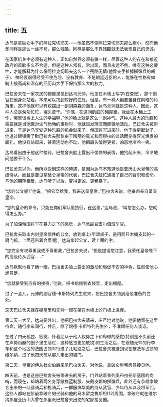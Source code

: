 ```yaml
---
---
---
```

title: 五
---




达乌是拿破仑手下的阿拉克切耶夫——他虽然不像阿拉克切耶夫那么胆小，然而他却同样是那么一丝不苟，那么残酷，同样是那么不靠残酷就无法表现自己的忠诚。

在国家机关中必须有这种人，正如自然界必须有狼一样，尽管这种人的存在和接近政府的首脑多么不合适，但是这种人常有，常出现，而且永远不倒。唯有这种必要性，才能解释为什么像阿拉克切耶夫这么一个残酷无情(他曾亲手扯掉掷弹兵的胡子)、神经衰弱得经受不住危险、没有教养、不是朝廷近臣的人，能够在性格有如骑士般高尚和温存的亚历山大手下保持那么大的权力。

巴拉舍夫在一家农民的棚屋里见到达乌元帅，他坐在木桶上写字(在查账)。那个副官在他身旁站着。本来可以找到较好的住处，但是，有一种人偏要置身在阴暗的角落里，这样他就可以有权摆出一副阴森森的面孔，达乌元帅就是这种人。因此，这种人总是匆匆忙忙，埋头苦干。“你瞧，在这间肮脏的棚屋里，我坐在木桶上工作，哪里谈得上人生的幸福啊，”他的脸上就是这么一副神气。这种人最大的乐趣和需要就是当他面对生气勃勃的事物时，他就越发阴沉而顽强地活动。巴拉舍夫被带进来，于是达乌享受这种乐趣的机会就来了。俄国将军进来时，他干得更起劲了，他透过眼镜瞅了瞅巴拉舍夫那张由于晴丽的晨光和同缪拉的谈话而变得容光焕发的面孔，他没有站起来，甚至连动也不动，他把眉头皱得更紧，凶恶地冷冷一笑。

达乌看出由于他这种接待，巴拉舍夫脸上露出不愉快的表情，他抬起头来，冷冷地问他要干什么。

巴拉舍夫以为，他所以受到这样的待遇，是因为达乌不知道他是亚历山大皇帝的高级侍从，而且是要见拿破仑皇帝的代表，巴拉舍夫赶忙通报了自己的官职和使命。与他的期望相反，达乌听了以后，变得更凶、更粗暴了。

“您的公文呢?”他说。“把它交给我，我来送呈皇帝。”巴拉舍夫说，他奉命亲自呈交皇帝。

“您的皇帝的命令，只能在你们军队里执行，在这里，”达乌说，“叫您怎么办，您就得怎么办。”

为了加深俄国将军在暴力之下的感觉，达乌派副官去叫值班军官。

巴拉舍夫取出内封皇帝信件的公文，放到桌上(所谓桌子，是用两只木桶支起的一扇门板，上面还带着合页呢)。达乌拿起公文，读上面的字。

“您完全有权尊重我或不尊重我，”巴拉舍夫说，“但是提请您注意，我荣任皇帝陛下的高级侍从武官……”

达乌默默地看了他一眼，巴拉舍夫脸上露出的激动和局促不安的神色，显然使他心满意足。

“您就要受到应有的接待，”他说，把书信揣到衣袋里，走出棚屋。

过了一会儿，元帅的副官德·卡斯特列先生进来，把巴拉舍夫领到给他准备的住处。

这天巴拉舍夫就在棚屋里和元帅一起在架在木桶上的门板上进餐。

第二天一大早，达乌要外出，他把巴拉舍夫请来，庄严地对他说，他要他留在这里待命，随行李车同行，并且，除了跟德·卡斯特列先生外，不准跟任何人谈话。

在过了四天孤独、寂寞、怀着屈从于他人权势之下和卑微的感觉(特别是不久前还在声势烜赫的圈子里生活过，这种感觉更加敏锐)的生活之后，在跟随元帅的行李车和这个地区的法国占领军行进了几站路之后，巴拉舍夫被送到现在被法军占领的维尔纳，进了他四天前从那儿走出的城门。

第二天，皇帝的侍从杜仑伯爵来见巴拉舍夫，对他说，拿破仑皇帝愿意接见他。

四天前，也是这座巴拉舍夫被带进去的房子，门外站着普列奥布拉任斯基团的岗哨，而现在，却站着两名身穿敞襟蓝制服、头戴皮帽的掷弹兵，此外还有恭候拿破仑出来的一队骠骑兵和枪骑兵，一群服饰华美的侍从武官、少年侍从以及将军们，这些人都站在阶前拿破仑的坐骑和他的马木留克鲁斯坦[12]周围。拿破仑就在维尔纳那座亚历山大曾在那里派巴拉舍夫出使的宅邸接见他。